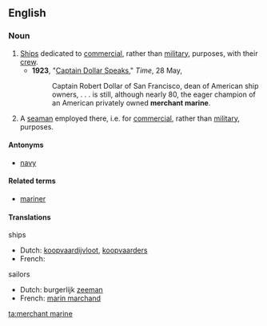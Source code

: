 ==English==

===Noun===
{{en-noun|sg=[[merchant]] [[marine]]}}

# [[ship|Ship]]s dedicated to [[commercial]], rather than [[military]], purposes, with their [[crew]].
#*'''1923''', "[http://www.time.com/time/magazine/article/0,9171,715507,00.html Captain Dollar Speaks]," ''Time'', 28 May,
#*:Captain Robert Dollar of San Francisco, dean of American ship owners, . . . is still, although nearly 80, the eager champion of an American privately owned '''merchant marine'''.
# A [[seaman]] employed there, i.e. for [[commercial]], rather than [[military]], purposes.

====Antonyms====
* [[navy]]

====Related terms====
* [[mariner]]

====Translations====
ships
* Dutch: [[koopvaardijvloot]], [[koopvaarders]] {{m|p}}
* French: {{t-|fr|marine marchande}}

sailors
* Dutch: burgerlijk [[zeeman]] {{m}}
* French: [[marin marchand]] {{m}}

[[ta:merchant marine]]